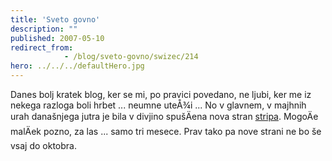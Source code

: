 ```yaml
---
title: 'Sveto govno'
description: ""
published: 2007-05-10
redirect_from: 
            - /blog/sveto-govno/swizec/214
hero: ../../../defaultHero.jpg
---
```

Danes bolj kratek blog, ker se mi, po pravici povedano, ne ljubi, ker me iz nekega razloga boli hrbet ... neumne uteÅ¾i ... No v glavnem, v majhnih urah današnjega jutra je bila v divjino spušÄena nova stran [stripa](http://swizec.com/index.php/mode=show_comics/comic=7). MogoÄe malÄek pozno, za las ... samo tri mesece. Prav tako pa nove strani ne bo še vsaj do oktobra.
